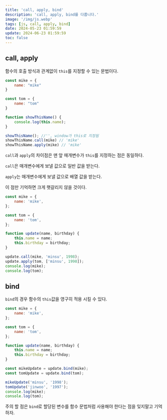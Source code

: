 ```yaml
---
title: 'call, apply, bind'
description: 'call, apply, bind를 다룹니다.'
image: '/img/js.webp'
tags: [js, call, apply, bind]
date: 2024-05-23 01:59:59
update: 2024-06-23 01:59:59
toc: false
---
```




## call, apply

함수의 호출 방식과 관계없이 `this`를 지정할 수 있는 문법이다.

```jsx
const mike = {
	name: "mike"
}

const tom = {
	name: "tom"
}

function showThisName() {
	console.log(this.name);
}

showThisName(); //'', window가 this로 지정됨
showThisName.call(mike) // 'mike'
showThisName.apply(mike) // 'mike'
```

`call`과 `apply`의 차이점은 맨 앞 매개변수가 `this`를 지정하는 점은 동일하다.

`call`은 매개변수에게 보낼 값으로 일반 값을 받는다.

`apply`는 매개변수에게 보낼 값으로 배열 값을 받는다.

이 점만 기억하면 크게 햇갈리지 않을 것이다.

```jsx
const mike = {
    name: 'mike',
};

const tom = {
    name: 'tom',
};

function update(name, birthday) {
    this.name = name;
    this.birthday = birthday;
}

update.call(mike, 'minsu', 1998);
update.apply(tom, ['minsu', 1998]);
console.log(mike);
console.log(tom);

```

## bind

`bind`의 경우 함수의 `this`값을 영구히 적용 시킬 수 있다.

```jsx
const mike = {
    name: 'mike',
};

const tom = {
    name: 'tom',
};

function update(name, birthday) {
    this.name = name;
    this.birthday = birthday;
}

const mikeUpdate = update.bind(mike);
const tomUpdate = update.bind(tom);

mikeUpdate('minsu', '1998');
tomUpdate('jinwoo', '1997');
console.log(mike);
console.log(tom);

```

주의 할 점은 `bind`로 할당된 변수를 함수 문법처럼 사용해야 한다는 점을 잊지말고 기억하자.